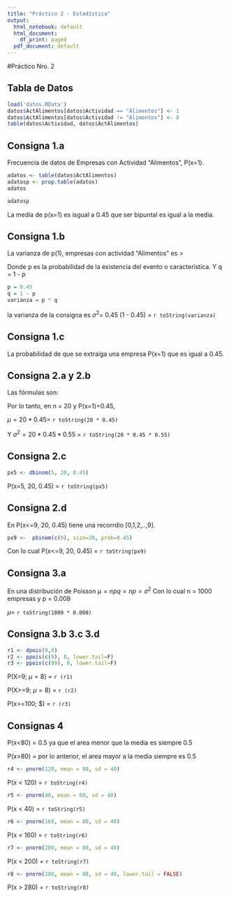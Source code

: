 ```yaml
---
title: "Práctico 2 - Estadística"
output:
  html_notebook: default
  html_document:
    df_print: paged
  pdf_document: default
---
```


#Práctico Nro. 2

## Tabla de Datos
```r
load('datos.RData')
datos$ActAlimentos[datos$Actividad == "Alimentos"] <- 1
datos$ActAlimentos[datos$Actividad != "Alimentos"] <- 0
table(datos$Actividad, datos$ActAlimentos)

```

## Consigna 1.a

Frecuencia de datos de Empresas con Actividad "Alimentos", P(x=1).


```r
adatos <- table(datos$ActAlimentos)
adatosp <- prop.table(adatos)
adatos
```

```r
adatosp
```

La media de p(x=1) es isgual a 0.45 que ser bipuntal es igual a la media.

## Consigna 1.b

La varianza de p(1), empresas con actividad "Alimentos" es >
\begin{equation*}
\sigma ^{2} = p . q\end{equation*}

Donde p es la probabilidad de la existencia del evento o característica. Y q = 1 - p

```r
p = 0.45
q = 1 - p
varianza = p * q
```

la varianza de la consigna es $\sigma ^ 2$= 0.45 (1 - 0.45) = `r toString(varianza)`

## Consigna 1.c

La probabilidad de que se extraiga una empresa P(x=1) que es igual a 0.45.

## Consigna 2.a y 2.b

Las fórmulas son:

\begin{equation*}
\mu = n . p \\
\sigma ^{2} = n.p.q
\end{equation*}

Por lo tanto, en n = 20 y P(x=1)=0.45, 

$\mu = 20 * 0.45 =$ `r toString(20 * 0.45)`

Y $\sigma ^ 2 = 20 * 0.45 * 0.55$ = `r toString(20 * 0.45 * 0.55)`

## Consigna 2.c

```r
px5 <- dbinom(5, 20, 0.45)
```


P(x=5, 20, 0.45) =  `r toString(px5)`

## Consigna 2.d

En P(x<=9, 20, 0.45) tiene una recorrdio [0,1,2,..,9].

```r
px9 <-  pbinom(c(9), size=20, prob=0.45)

```


Con lo cual P(x<=9, 20, 0.45) = `r toString(px9)`

## Consigna 3.a

En una distribución de Poisson $\mu = n p q = n p=\sigma^2$ 
Con lo cual n = 1000 empresas y p = 0.008

$\mu =$ `r toString(1000 * 0.008)`

## Consigna 3.b 3.c 3.d

```r
r1 <- dpois(9,8)
r2 <- ppois(c(9), 8, lower.tail=F)
r3 <- ppois(c(99), 8, lower.tail=F)
```


P(X=9; $\mu=8$) = `r (r1)`

P(X>=9; $\mu=8$) = `r (r2)`

P(x>=100; $\mu=8) = `r (r3)`

## Consignas 4

P(x<80) =  0.5 ya que el area menor que la media es siempre 0.5

P(x>80) = por lo anterior, el area mayor a la media siempre es 0.5

```r
r4 <- pnorm(120, mean = 80, sd = 40)
```


P(x < 120) =  `r toString(r4)`

```r
r5 <- pnorm(40, mean = 80, sd = 40)

```

P(x < 40) = `r toString(r5)`

```r
r6 <- pnorm(160, mean = 80, sd = 40)

```

P(x < 160) = `r toString(r6)`


```r
r7 <- pnorm(200, mean = 80, sd = 40)

```

P(x < 200) = `r toString(r7)`

```r
r8 <- pnorm(280, mean = 80, sd = 40, lower.tail = FALSE)

```

P(x > 280) = `r toString(r8)`